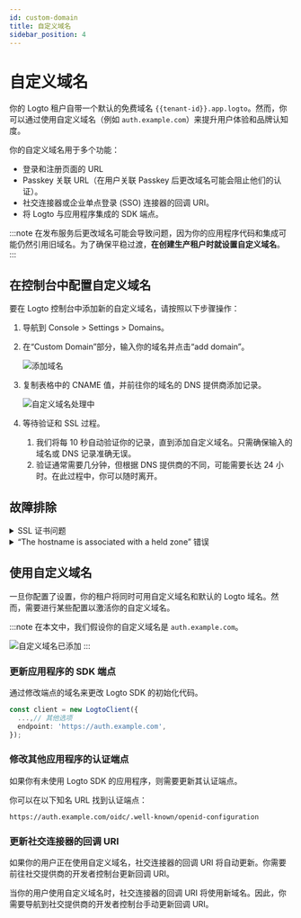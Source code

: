```yaml
---
id: custom-domain
title: 自定义域名
sidebar_position: 4
---
```


# 自定义域名

你的 Logto 租户自带一个默认的免费域名 `{{tenant-id}}.app.logto`。然而，你可以通过使用自定义域名（例如 `auth.example.com`）来提升用户体验和品牌认知度。

你的自定义域名用于多个功能：

- 登录和注册页面的 URL
- Passkey 关联 URL（在用户关联 Passkey 后更改域名可能会阻止他们的认证）。
- 社交连接器或企业单点登录 (SSO) 连接器的回调 URI。
- 将 Logto 与应用程序集成的 SDK 端点。

:::note
在发布服务后更改域名可能会导致问题，因为你的应用程序代码和集成可能仍然引用旧域名。为了确保平稳过渡，**在创建生产租户时就设置自定义域名**。
:::

## 在控制台中配置自定义域名

要在 Logto 控制台中添加新的自定义域名，请按照以下步骤操作：

1. 导航到 <CloudLink to="/tenant-settings/domains">Console > Settings > Domains</CloudLink>。
2. 在“Custom Domain”部分，输入你的域名并点击“add domain”。

   ![添加域名](./assets/custom-domain-section.jpeg)

3. 复制表格中的 CNAME 值，并前往你的域名的 DNS 提供商添加记录。

   ![自定义域名处理中](./assets/custom-domain-processing.jpeg)

4. 等待验证和 SSL 过程。
   1. 我们将每 10 秒自动验证你的记录，直到添加自定义域名。只需确保输入的域名或 DNS 记录准确无误。
   2. 验证通常需要几分钟，但根据 DNS 提供商的不同，可能需要长达 24 小时。在此过程中，你可以随时离开。

## 故障排除

<details>
<summary>SSL 证书问题</summary>

如果在设置自定义域名时遇到 SSL 证书问题，可能与 DNS 配置中的 CAA 记录有关。CAA 记录指定了哪些证书颁发机构 (CAs) 被授权为你的域名颁发证书。

要排查和解决与 CAA 记录相关的 SSL 证书问题，请参考 [Cloudflare 的文档](https://developers.cloudflare.com/ssl/edge-certificates/caa-records/)。

</details>

<details>
<summary>“The hostname is associated with a held zone” 错误</summary>

如果在添加自定义域名时遇到错误信息“The hostname is associated with a held zone, please contact the owner to have the hold removed”，这意味着该域名已在 Cloudflare 区域中，并设置为“Zone Hold”状态。请参阅此 [Cloudflare 文档](https://developers.cloudflare.com/fundamentals/setup/account/account-security/zone-holds/) 以获取更多信息。

要解决此问题，你需要释放区域保留。请按照上述链接中的说明在 Cloudflare 中释放区域保留。

</details>

## 使用自定义域名

一旦你配置了设置，你的租户将同时可用自定义域名和默认的 Logto 域名。然而，需要进行某些配置以激活你的自定义域名。

:::note
在本文中，我们假设你的自定义域名是 `auth.example.com`。

![自定义域名已添加](./assets/custom-domain-added.jpeg)
:::

### 更新应用程序的 SDK 端点

通过修改端点的域名来更改 Logto SDK 的初始化代码。

```typescript
const client = new LogtoClient({
  ...,// 其他选项
  endpoint: 'https://auth.example.com',
});
```

### 修改其他应用程序的认证端点

如果你有未使用 Logto SDK 的应用程序，则需要更新其认证端点。

你可以在以下知名 URL 找到认证端点：

```
https://auth.example.com/oidc/.well-known/openid-configuration
```

### 更新社交连接器的回调 URI

如果你的用户正在使用自定义域名，社交连接器的回调 URI 将自动更新。你需要前往社交提供商的开发者控制台更新回调 URI。

当你的用户使用自定义域名时，社交连接器的回调 URI 将使用新域名。因此，你需要导航到社交提供商的开发者控制台手动更新回调 URI。
